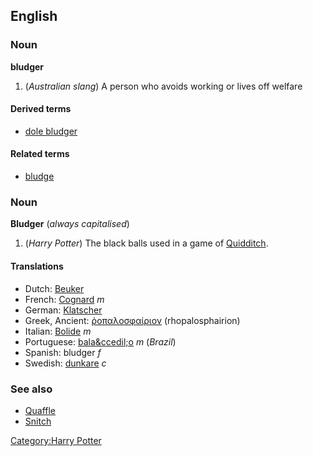 ==English==
===Noun===
'''bludger'''

# (''Australian slang'') A person who avoids working or lives off welfare

====Derived terms====
*[[dole bludger]]

====Related terms====
*[[bludge]]

===Noun===
'''Bludger''' (''always capitalised'')

# (''Harry Potter'') The black balls used in a game of [[Quidditch]].

====Translations====
*Dutch: [[Beuker]]<!-- gender? -->
*French: [[Cognard]] ''m''
*German: [[Klatscher]]<!-- gender? -->
*Greek, Ancient: [[ῥοπαλοσφαίριον]] (rhopalosphairion)
*Italian: [[Bolide]] ''m''
*Portuguese: [[bala&ccedil;o]] ''m'' (''Brazil'')
*Spanish: bludger ''f''
*Swedish: [[dunkare]] ''c''

===See also===
*[[Quaffle]]
*[[Snitch]]

[[Category:Harry Potter]]